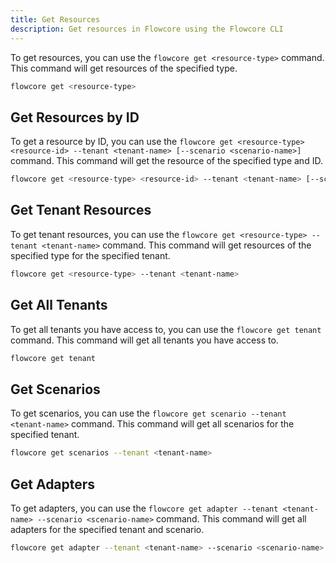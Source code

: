 ```yaml
---
title: Get Resources
description: Get resources in Flowcore using the Flowcore CLI
---
```


To get resources, you can use the `flowcore get <resource-type>` command. This command will get resources of the specified type.

```sh
flowcore get <resource-type>
```

## Get Resources by ID

To get a resource by ID, you can use the `flowcore get <resource-type> <resource-id> --tenant <tenant-name> [--scenario <scenario-name>]` command. This command will get the resource of the specified type and ID.

```sh
flowcore get <resource-type> <resource-id> --tenant <tenant-name> [--scenario <scenario-name>]
```

## Get Tenant Resources

To get tenant resources, you can use the `flowcore get <resource-type> --tenant <tenant-name>` command. This command will get resources of the specified type for the specified tenant.

```sh
flowcore get <resource-type> --tenant <tenant-name>
```

## Get All Tenants

To get all tenants you have access to, you can use the `flowcore get tenant` command. This command will get all tenants you have access to.

```sh
flowcore get tenant
```

## Get Scenarios

To get scenarios, you can use the `flowcore get scenario --tenant <tenant-name>` command. This command will get all scenarios for the specified tenant.

```sh
flowcore get scenarios --tenant <tenant-name>
```

## Get Adapters

To get adapters, you can use the `flowcore get adapter --tenant <tenant-name> --scenario <scenario-name>` command. This command will get all adapters for the specified tenant and scenario.

```sh
flowcore get adapter --tenant <tenant-name> --scenario <scenario-name>
```
